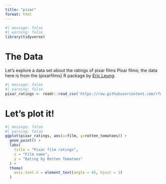 ```yaml
---
title: "pixar"
format: html
---
```


```r
#| message: false
#| warning: false
library(tidyverse)
```

# The Data
Let's explore a data set about the ratings of pixar films Pixar films; the data here is from the {pixarfilms} R package by [Eric Leung](https://github.com/erictleung).

```r
#| message: false
#| warning: false
pixar_ratings <- readr::read_csv('https://raw.githubusercontent.com/rfordatascience/tidytuesday/main/data/2025/2025-03-11/public_response.csv')
```

# Let's plot it!

```r
#| message: false
#| warning: false
ggplot(pixar_ratings, aes(x=film, y=rotten_tomatoes)) +
  geom_point() +
  labs(
    title = "Pixar film ratings",
    x = "Film name",
    y = "Rating by Rotten Tomatoes"
  ) +
  theme(
    axis.text.x = element_text(angle = 45, hjust = 1)
  )
```

